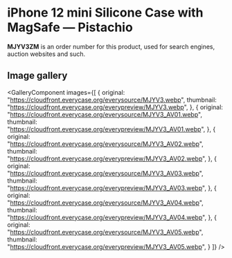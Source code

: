 
# iPhone 12 mini Silicone Case with MagSafe — Pistachio

<Callout type='info' emoji='👉🏻'>**MJYV3ZM** is an order number for this product, used for search engines, auction websites and such.</Callout>

## Image gallery

<GalleryComponent
    images={[
      {
        original: "https://cloudfront.everycase.org/everysource/MJYV3.webp",
        thumbnail: "https://cloudfront.everycase.org/everypreview/MJYV3.webp",
      },
      {
        original: "https://cloudfront.everycase.org/everysource/MJYV3_AV01.webp",
        thumbnail: "https://cloudfront.everycase.org/everypreview/MJYV3_AV01.webp",
      },
      {
        original: "https://cloudfront.everycase.org/everysource/MJYV3_AV02.webp",
        thumbnail: "https://cloudfront.everycase.org/everypreview/MJYV3_AV02.webp",
      },
      {
        original: "https://cloudfront.everycase.org/everysource/MJYV3_AV03.webp",
        thumbnail: "https://cloudfront.everycase.org/everypreview/MJYV3_AV03.webp",
      },
      {
        original: "https://cloudfront.everycase.org/everysource/MJYV3_AV04.webp",
        thumbnail: "https://cloudfront.everycase.org/everypreview/MJYV3_AV04.webp",
      },
      {
        original: "https://cloudfront.everycase.org/everysource/MJYV3_AV05.webp",
        thumbnail: "https://cloudfront.everycase.org/everypreview/MJYV3_AV05.webp",
      }
    ]}
  />
